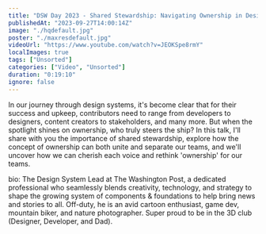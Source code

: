 ```yaml
---
title: "DSW Day 2023 - Shared Stewardship: Navigating Ownership in Design Systems - Brian Alfaro"
publishedAt: "2023-09-27T14:00:14Z"
image: "./hqdefault.jpg"
poster: "./maxresdefault.jpg"
videoUrl: "https://www.youtube.com/watch?v=JEOKSpe8rmY"
localImages: true
tags: ["Unsorted"]
categories: ["Video", "Unsorted"]
duration: "0:19:10"
ignore: false
---
```


In our journey through design systems, it's become clear that for their success and upkeep, contributors need to range from developers to designers, content creators to stakeholders, and many more. But when the spotlight shines on ownership, who truly steers the ship? In this talk, I'll share with you the importance of shared stewardship, explore how the concept of ownership can both unite and separate our teams, and we'll uncover how we can cherish each voice and rethink 'ownership' for our teams.

bio:
The Design System Lead at The Washington Post, a dedicated professional who seamlessly blends creativity, technology, and strategy to shape the growing system of components & foundations to help bring news and stories to all. Off-duty, he is an avid cartoon enthusiast, game dev, mountain biker, and nature photographer. Super proud to be in the 3D club (Designer, Developer, and Dad).

